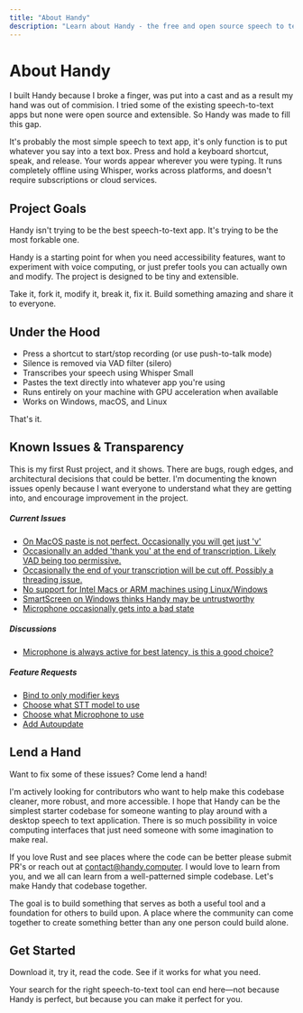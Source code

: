 ```yaml
---
title: "About Handy"
description: "Learn about Handy - the free and open source speech to text application"
---
```


# About Handy

I built Handy because I broke a finger, was put into a cast and as a result my hand was out of commision. I tried some of the existing speech-to-text apps but none were open source and extensible. So Handy was made to fill this gap.

It's probably the most simple speech to text app, it's only function is to put whatever you say into a text box. Press and hold a keyboard shortcut, speak, and release. Your words appear wherever you were typing. It runs completely offline using Whisper, works across platforms, and doesn't require subscriptions or cloud services.

## Project Goals

Handy isn't trying to be the best speech-to-text app. It's trying to be the most forkable one.

Handy is a starting point for when you need accessibility features, want to experiment with voice computing, or just prefer tools you can actually own and modify. The project is designed to be tiny and extensible.

Take it, fork it, modify it, break it, fix it. Build something amazing and share it to everyone.

## Under the Hood

- Press a shortcut to start/stop recording (or use push-to-talk mode)
- Silence is removed via VAD filter (silero)
- Transcribes your speech using Whisper Small
- Pastes the text directly into whatever app you're using
- Runs entirely on your machine with GPU acceleration when available
- Works on Windows, macOS, and Linux

That's it.

## Known Issues & Transparency

This is my first Rust project, and it shows. There are bugs, rough edges, and architectural decisions that could be better. I'm documenting the known issues openly because I want everyone to understand what they are getting into, and encourage improvement in the project.

##### Current Issues

* [On MacOS paste is not perfect. Occasionally you will get just 'v'](https://github.com/cjpais/Handy/issues/12)
* [Occasionally an added 'thank you' at the end of transcription. Likely VAD being too permissive.](https://github.com/cjpais/Handy/issues/11)
* [Occasionally the end of your transcription will be cut off. Possibly a threading issue.](https://github.com/cjpais/Handy/issues/10)
* [No support for Intel Macs or ARM machines using Linux/Windows](https://github.com/cjpais/Handy/issues/8)
* [SmartScreen on Windows thinks Handy may be untrustworthy](https://github.com/cjpais/Handy/issues/13)
* [Microphone occasionally gets into a bad state](https://github.com/cjpais/Handy/issues/14)

##### Discussions

* [Microphone is always active for best latency, is this a good choice?](https://github.com/cjpais/Handy/issues/5)

##### Feature Requests

* [Bind to only modifier keys](https://github.com/cjpais/Handy/issues/6)
* [Choose what STT model to use](https://github.com/cjpais/Handy/issues/7)
* [Choose what Microphone to use](https://github.com/cjpais/Handy/issues/9)
* [Add Autoupdate](https://github.com/cjpais/Handy/issues/15)

## Lend a Hand

Want to fix some of these issues? Come lend a hand!

I'm actively looking for contributors who want to help make this codebase cleaner, more robust, and more accessible. I hope that Handy can be the simplest starter codebase for someone wanting to play around with a desktop speech to text application. There is so much possibility in voice computing interfaces that just need someone with some imagination to make real.

If you love Rust and see places where the code can be better please submit PR's or reach out at [contact@handy.computer](mailto:contact@handy.computer). I would love to learn from you, and we all can learn from a well-patterned simple codebase. Let's make Handy that codebase together.

The goal is to build something that serves as both a useful tool and a foundation for others to build upon. A place where the community can come together to create something better than any one person could build alone.

## Get Started

Download it, try it, read the code. See if it works for what you need.

Your search for the right speech-to-text tool can end here—not because Handy is perfect, but because you can make it perfect for you.
